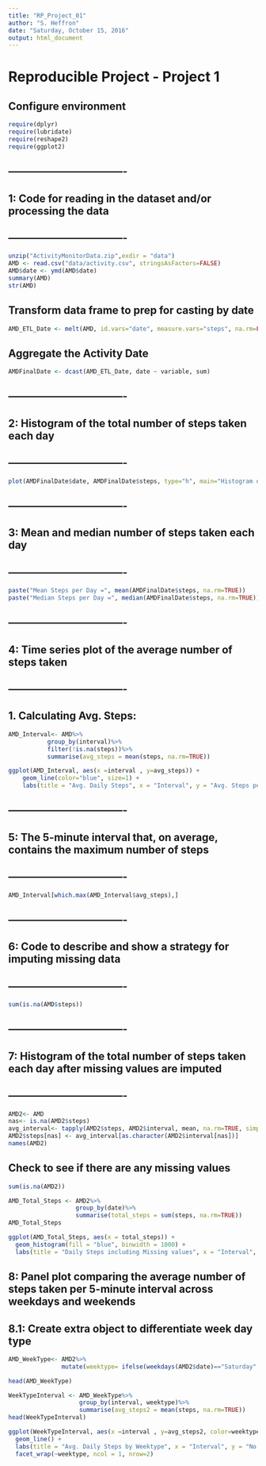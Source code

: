 ---
title: "RP_Project_01"
author: "S. Heffron"
date: "Saturday, October 15, 2016"
output: html_document
---

# Reproducible Project - Project 1

## Configure environment 
```{r, echo=FALSE}
require(dplyr)
require(lubridate)
require(reshape2)
require(ggplot2)
```

## ----------------------------------
## 1: Code for reading in the dataset and/or processing the data
## ----------------------------------
```{r}
unzip("ActivityMonitorData.zip",exdir = "data")
AMD <- read.csv("data/activity.csv", stringsAsFactors=FALSE)
AMD$date <- ymd(AMD$date)
summary(AMD)
str(AMD)

```


## Transform data frame to prep for casting by date 
```{r}
AMD_ETL_Date <- melt(AMD, id.vars="date", measure.vars="steps", na.rm=FALSE)
```

## Aggregate the Activity Date 
```{r}
AMDFinalDate <- dcast(AMD_ETL_Date, date ~ variable, sum)
```

## ----------------------------------
## 2: Histogram of the total number of steps taken each day
## ----------------------------------
```{r, echo=FALSE}
plot(AMDFinalDate$date, AMDFinalDate$steps, type="h", main="Histogram of Daily Steps", xlab="Date", ylab="Steps per Day", col="blue", lwd=8)
```

## ----------------------------------
## 3: Mean and median number of steps taken each day
## ----------------------------------
```{r}
paste("Mean Steps per Day =", mean(AMDFinalDate$steps, na.rm=TRUE))
paste("Median Steps per Day =", median(AMDFinalDate$steps, na.rm=TRUE))
```

## ----------------------------------
## 4: Time series plot of the average number of steps taken
## ----------------------------------

## 1. Calculating Avg. Steps:
```{r}
AMD_Interval<- AMD%>%
           group_by(interval)%>%
           filter(!is.na(steps))%>%
           summarise(avg_steps = mean(steps, na.rm=TRUE))
```

```{r, echo=FALSE}
ggplot(AMD_Interval, aes(x =interval , y=avg_steps)) +
    geom_line(color="blue", size=1) +
    labs(title = "Avg. Daily Steps", x = "Interval", y = "Avg. Steps per day")
```

## ----------------------------------
## 5: The 5-minute interval that, on average, contains the maximum number of steps
## ----------------------------------
```{r}
AMD_Interval[which.max(AMD_Interval$avg_steps),]
```

## ----------------------------------
## 6: Code to describe and show a strategy for imputing missing data
## ----------------------------------
```{r}
sum(is.na(AMD$steps))
```

## ----------------------------------
## 7: Histogram of the total number of steps taken each day after missing values are imputed
## ----------------------------------
```{r}
AMD2<- AMD
nas<- is.na(AMD2$steps)
avg_interval<- tapply(AMD2$steps, AMD2$interval, mean, na.rm=TRUE, simplify = TRUE)
AMD2$steps[nas] <- avg_interval[as.character(AMD2$interval[nas])]
names(AMD2)
```

## Check to see if there are any missing values
```{r}
sum(is.na(AMD2))

AMD_Total_Steps <- AMD2%>%
                   group_by(date)%>%
                   summarise(total_steps = sum(steps, na.rm=TRUE))
AMD_Total_Steps
```

```{r, echo=FALSE}
ggplot(AMD_Total_Steps, aes(x = total_steps)) +
  geom_histogram(fill = "blue", binwidth = 1000) +
  labs(title = "Daily Steps including Missing values", x = "Interval", y = "No. of Steps")
```

## 8: Panel plot comparing the average number of steps taken per 5-minute interval across weekdays and weekends

## 8.1: Create extra object to differentiate week day type
```{r}
AMD_WeekType<- AMD2%>%
               mutate(weektype= ifelse(weekdays(AMD2$date)=="Saturday" | weekdays(AMD2$date)=="Sunday", "Weekend", "Weekday"))

head(AMD_WeekType)

WeekTypeInterval <- AMD_WeekType%>%
                    group_by(interval, weektype)%>%
                    summarise(avg_steps2 = mean(steps, na.rm=TRUE))
head(WeekTypeInterval)
```

```{r, echo=FALSE}
ggplot(WeekTypeInterval, aes(x =interval , y=avg_steps2, color=weektype)) +
  geom_line() +
  labs(title = "Avg. Daily Steps by Weektype", x = "Interval", y = "No. of Steps") +
  facet_wrap(~weektype, ncol = 1, nrow=2)
```


